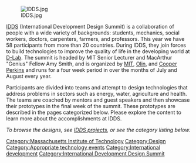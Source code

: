 {{topic header| default.png | International Development Design Summit}}

[[Image:IDDS.jpg|center]]

[http://iddsummit.org IDDS] (International Development Design Summit) is a collaboration of people with a wide variety of backgrounds: students, mechanics, social workers, doctors, carpenters, farmers, and professors.  This year we have 58 participants from more than 20 countries. During IDDS, they join forces to build technologies to improve the quality of life in the developing world at [http://web.mit.edu/d-lab D-Lab].   The summit is headed by MIT Senior Lecturer and MacArthur "Genius" Fellow Amy Smith, and is organized by [http://www.mit.edu MIT], [http://www.olin.edu Olin], and [http://www.cooperperkins.com/ Cooper Perkins]  and runs for a four week period in over the months of July and August every year.

Participants are divided into teams and attempt to design technologies that address problems in sectors such as energy, water, agriculture and health. The teams are coached by mentors and guest speakers and then showcase their prototypes in the final week of the summit.  These prototypes are described in the pages categorized below.  Please explore the content to learn more about the accomplishments at IDDS.

''To browse the designs, see [[IDDS projects]], or see the category listing below.''

[[Category:Massachusetts Institute of Technology]]
[[Category:Design]]
[[Category:Appropriate technology events]]
[[Category:International development]]
[[Category:International Development Design Summit]]